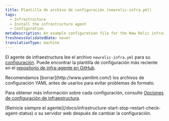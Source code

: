 ```yaml
---
title: Plantilla de archivo de configuración (newrelic-infra.yml)
tags:
  - Infrastructure
  - Install the infrastructure agent
  - Configuration
metaDescription: An example configuration file for the New Relic infrastructure agent.
freshnessValidatedDate: never
translationType: machine
---
```


El agente de infraestructura lee el archivo `newrelic-infra.yml` para su [configuración](/docs/infrastructure/install-configure-infrastructure/configuration/configure-infrastructure-agent). Puede encontrar la plantilla de configuración más reciente en el [repositorio de infra-agente en GitHub](https://github.com/newrelic/infrastructure-agent/blob/master/assets/examples/infrastructure/newrelic-infra-template.yml.example).

<Callout variant="tip">
  Recomendamos [borrar](http://www.yamllint.com/) los archivos de configuración YAML antes de usarlos para evitar problemas de formato.
</Callout>

Para obtener más información sobre cada configuración, consulte [Opciones de configuración de infraestructura](/docs/infrastructure/install-configure-manage-infrastructure/configuration/infrastructure-configuration-settings).

<Callout variant="important">
  [Reinicie siempre el agente](/docs/infrastructure-start-stop-restart-check-agent-status) o su servidor web después de cambiar la configuración.
</Callout>
